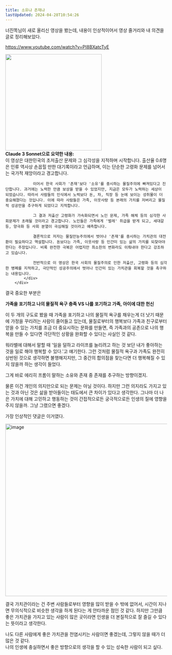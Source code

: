 ```yaml
---
title: 소유냐 존재냐
lastUpdated: 2024-04-28T10:54:26
---
```


너진똑님이 새로 올리신 영상을 봤는데, 내용이 인상적이어서 영상 줄거리와 내 의견을 글로 정리해보았다.

https://www.youtube.com/watch?v=PI8BXatcTyE


<img style="margin-left:0; width: 300px" src="https://github.com/rlaisqls/blog/assets/81006587/84a66058-c7d2-4b2e-b1c1-4ef20a4dcfdf"/>

<div style=""></div>


<div class="no-underline mx-4 my-4 not-prose text-inherit flex gap-10 border-[1px] px-8 py-4 border-[var(--sl-color-gray-6)] mb-10">
        <div class="prose gap-y-0.5 overflow-hidden flex flex-col">
            <strong>Claude 3 Sonnet으로 요약한 내용:</strong>
            <div>
                이 영상은 대한민국의 초저출산 문제와 그 심각성을 지적하며 시작합니다. 출산율 0.6명은 인류 역사상 손꼽힐 만한 대기록이라고 언급하며, 이는 단순한 고령화 문제를 넘어서는 국가적 재앙이라고 경고합니다.

                이어서 한국 사회가 '존재'보다 '소유'를 중시하는 물질주의에 빠져있다고 진단합니다. 과거에는 노력한 만큼 보상을 받을 수 있었지만, 지금은 모두가 노력하는 세상이 되었습니다. 따라서 사람들의 인식에서 노력보다 돈, 차, 직장 등 눈에 보이는 성취물이 더 중요해졌다는 것입니다. 이에 따라 사람들은 가족, 이웃사랑 등 본래의 가치를 저버리고 물질적 성공만을 추구하게 되었다고 지적합니다.

                그 결과 저출산 고령화가 가속화되면서 노인 문제, 가족 해체 등의 심각한 사회문제가 초래될 것이라고 경고합니다. 노인들은 가족에게 '벌레' 취급을 받게 되고, 세대갈등, 양극화 등 사회 분열이 극심해질 것이라고 예측합니다.

                결론적으로 저자는 물질만능주의에서 벗어나 '존재'를 중시하는 가치관의 대전환이 필요하다고 역설합니다. 돈보다는 가족, 이웃사랑 등 인간미 있는 삶의 가치를 되찾아야 한다는 주장입니다. 비록 완전한 극복은 어렵지만 최소한의 변화라도 이뤄내야 한다고 강조하고 있습니다.

                전반적으로 이 영상은 한국 사회의 물질주의로 인한 저출산, 고령화 등의 심각한 병폐를 지적하고, 극단적인 성공주의에서 벗어나 인간미 있는 가치관을 회복할 것을 촉구하는 내용입니다.
            </div>
        </div>
</div>


결국 중요한 부분은

**가족을 포기하고 나의 물질적 욕구 충족 VS 나를 포기하고 가족, 아이에 대한 헌신**

이 두 개의 구도로 봤을 때 가족을 포기하고 나의 물질적 욕구를 채우는게 더 낫기 때문에 가정을 꾸리려는 사람이 줄어들고 있는데,
물질로부터의 행복보다 가족과 친구로부터 얻을 수 있는 가치를 조금 더 중요시하는 문화를 만들면, 즉 가족과의 공존으로 나의 행복을 만들 수 있다면 극단적인 상황을 완화할 수 있다는 사실인 것 같다.

워라밸에 대해서 말할 때 '일을 덜하고 라이프를 늘리려고 하는 것 보단 내가 좋아하는 것을 일로 해야 행복할 수 있다.'고 얘기한다. 그런 것처럼 물질적 욕구과 가족도 완전히 상반된 것으로 생각하면 불행해지지만, 그 중간의 합의점을 찾는다면 더 행복해질 수 있지 않을까 하는 생각이 들었다. 

그게 바로 에리히 프롬이 말하는 소유와 존재 중 존재를 추구하는 방향이겠지.

물론 이건 개인의 의지만으로 되는 문제는 아닐 것이다. 하지만 그런 의지라도 가지고 있는 것과 아닌 것은 삶을 받아들이는 태도에서 큰 차이가 있다고 생각한다. 그나마 더 나은 가치에 대해 고민하고 행동하는 것이 간접적으로든 궁극적으로든 인생의 질에 영향을 주지 않을까. 그냥 그랬으면 좋겠다.

가장 인상적인 댓글은 이거였다. 

<img width="537" alt="image" src="https://github.com/rlaisqls/blog/assets/81006587/242efc18-9403-4330-bbc6-9a20ba199852"/>

결국 가치관이라는 건 주변 사람들로부터 영향을 많이 받을 수 밖에 없어서, 시간이 지나면 무의식적으로 비슷한 생각을 하게 된다는 게 안타까운 점인 것 같다. 하지만 그만큼 좋은 가치관을 가지고 있는 사람이 많은 곳이라면 인생을 더 본질적으로 잘 즐길 수 있다는 뜻이라고 생각한다.

나도 다른 사람에게 좋은 가치관을 전염시키는 사람이면 좋겠는데, 그렇지 않을 때가 더 많은 것 같다. <br/>
나의 인생에 충실하면서 좋은 방향으로의 생각을 할 수 있는 성숙한 사람이 되고 싶다.